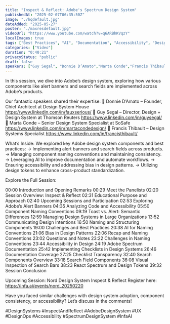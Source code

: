 ```yaml
---
title: "Inspect & Reflect: Adobe's Spectrum Design System"
publishedAt: "2025-02-07T06:35:50Z"
image: "./hqdefault.jpg"
dateAdded: "2025-05-27"
poster: "./maxresdefault.jpg"
videoUrl: "https://www.youtube.com/watch?v=q6ARBhKVqzY"
localImages: true
tags: ["Best Practices", "AI", "Documentation", "Accessibility", "Design Tokens"]
categories: ["Video"]
duration: "0:40:21"
privacyStatus: "public"
draft: false
speakers: ["Guy Segal", "Donnie D’Amato","Marta Conde","Francis Thibault"]
---
```

In this session, we dive into Adobe’s design system, exploring how various components like alert banners and search fields are implemented across Adobe’s products.

Our fantastic speakers shared their expertise:
🌟 Donnie D’Amato – Founder, Chief Architect at Design System House
https://www.linkedin.com/in/fauxserious/
🌟 Guy Segal – Director, Design + Design System at Thomson Reuters
https://www.linkedin.com/in/guysegal/
🌟  Marta Conde – Senior Design System Specialist at SoSafe
https://www.linkedin.com/in/martacondedesign/
🌟  Francis Thibault – Design Systems Specialist
https://www.linkedin.com/in/francisthibault/

What’s Inside:
We explored key Adobe design system components and best practices:
→ Implementing alert banners and search fields across products.
→ Managing component naming conventions and maintaining consistency.
→ Leveraging AI to improve documentation and automate workflows.
→ Ensuring accessibility and addressing bias in design patterns.
→ Utilizing design tokens to enhance cross-product standardization.

Explore the Full Session:

00:00 Introduction and Opening Remarks
00:29 Meet the Panelists
02:20 Session Overview: Inspect & Reflect
02:31 Educational Purpose and Approach
02:40 Upcoming Sessions and Participation
02:53 Exploring Adobe’s Alert Banners
04:35 Analyzing Code and Accessibility
05:50 Component Naming Conventions
09:19 Toast vs. Alert: Semantic Differences
12:59 Managing Design Systems in Large Organizations
13:52 Communicating Design Intentions
16:50 Naming and Structuring Components
19:00 Challenges and Best Practices
20:38 AI for Naming Conventions
21:06 Bias in Design Patterns
22:06 Recap and Naming Conventions
23:02 Questions and Notes
23:22 Challenges in Naming Conventions
23:44 Accessibility in Design
24:19 Adobe Spectrum Documentation
25:42 Implementing Checklists in Design Systems
26:46 Documentation Coverage
27:25 Checklist Transparency
32:40 Search Components Overview
33:18 Search Field Components
36:08 Visual Inspection of Search Bars
38:23 React Spectrum and Design Tokens
39:32 Session Conclusion

Upcoming Session: Nord Design System Inspect & Reflect
Register here: https://infa.ai/events/nord_20250220

Have you faced similar challenges with design system adoption, component consistency, or accessibility? Let’s discuss in the comments!

#DesignSystems #InspectAndReflect #AdobeDesignSystem #UX #DesignOps #Accessibility #SpectrumDesignSystem #InfaAI
